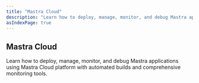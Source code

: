 ```yaml
---
title: "Mastra Cloud"
description: "Learn how to deploy, manage, monitor, and debug Mastra applications using Mastra Cloud platform."
asIndexPage: true
---
```



## Mastra Cloud

Learn how to deploy, manage, monitor, and debug Mastra applications using Mastra Cloud platform with automated builds and comprehensive monitoring tools.

<CardGrid>
  <CardGridItem title="Overview" description="Introduction to Mastra Cloud platform features and capabilities" href="./mastra-cloud/overview" />
  <CardGridItem title="Setup & Deploy" description="Set up projects and deploy applications with GitHub integration" href="./mastra-cloud/setting-up" />
  <CardGridItem title="Dashboard" description="Navigate the dashboard to manage projects and view deployment details" href="./mastra-cloud/dashboard" />
  <CardGridItem title="Observability" description="Monitor and debug applications with detailed logs and traces" href="./mastra-cloud/observability" />
</CardGrid>